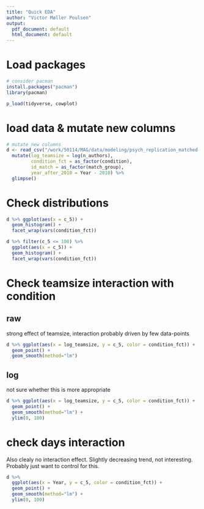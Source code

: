 ```yaml
---
title: "Quick EDA"
author: "Victor Møller Poulsen"
output:
  pdf_document: default
  html_document: default
---
```


# Load packages

```r

# consider pacman
install.packages("pacman") 
library(pacman)

p_load(tidyverse, cowplot)

```

# load data & mutate new columns

```r

# mutate new columns
d <- read_csv("/work/50114/MAG/data/modeling/psych_replication_matched.csv") %>%
  mutate(log_teamsize = log(n_authors), 
         condition_fct = as_factor(condition), 
         id_match = as_factor(match_group),
         year_after_2010 = Year - 2010) %>% 
  glimpse()

```

# Check distributions 

```r

d %>% ggplot(aes(x = c_5)) +
  geom_histogram() + 
  facet_wrap(vars(condition_fct))

```

```r
d %>% filter(c_5 <= 100) %>%
  ggplot(aes(x = c_5)) + 
  geom_histogram() + 
  facet_wrap(vars(condition_fct))
```


# Check teamsize interaction with condition

## raw 

strong effect of teamsize,
interaction probably driven by few data-points

```r
d %>% ggplot(aes(x = log_teamsize, y = c_5, color = condition_fct)) +
  geom_point() + 
  geom_smooth(method="lm")

```


## log 
not sure whether this is more appropriate

```r

d %>% ggplot(aes(x = log_teamsize, y = c_5, color = condition_fct)) +
  geom_point() + 
  geom_smooth(method="lm") + 
  ylim(0, 100)

```


# check days interaction
Also clealy no interaction effect. 
Slightly decreasing trend, not interesting. 
Probably just want to control for this. 

```r

d %>% 
  ggplot(aes(x = Year, y = c_5, color = condition_fct)) + 
  geom_point() + 
  geom_smooth(method="lm") +
  ylim(0, 100)

```

